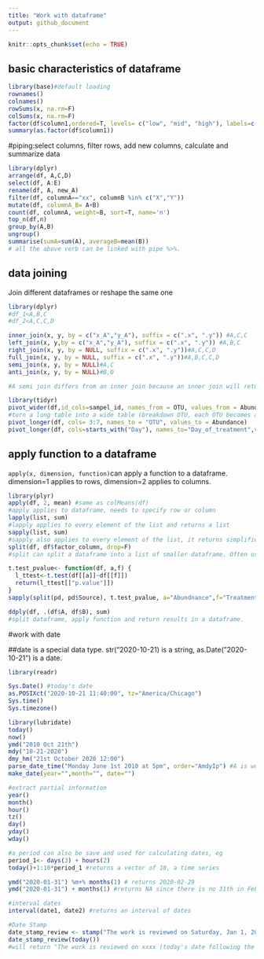 ```yaml
---
title: "Work with dataframe"
output: github_document
---
```


```r
knitr::opts_chunk$set(echo = TRUE)
```

## basic characteristics of dataframe
```r
library(base)#default loading
rownames()
colnames()
rowSums(x, na.rm=F) 
colSums(x, na.rm=F)
factor(df$column1,ordered=T, levels= c("low", "mid", "high"), labels=c("L","M","H"))
summary(as.factor(df$column1))
```

#piping:select columns, filter rows, add new columns, calculate and summarize data
```r
library(dplyr)
arrange(df, A,C,D)
select(df, A:E)
rename(df, A, new_A)
filter(df, columnA=="xx", columnB %in% c("X","Y"))
mutate(df, columnA_B= A+B)
count(df, columnA, weight=B, sort=T, name='n')
top_n(df,n)
group_by(A,B)
ungroup()
summarise(sumA=sum(A), averageB=mean(B))
# all the above verb can be linked with pipe %>%.
```

## data joining

Join different dataframes or reshape the same one 
```r
library(dplyr)
#df_1<A,B,C
#df_2<A,C,C,D

inner_join(x, y, by = c("x_A","y_A"), suffix = c(".x", ".y")) #A,C,C
left_join(x, y,by = c("x_A","y_A"), suffix = c(".x", ".y")) #A,B,C
right_join(x, y, by = NULL, suffix = c(".x", ".y"))#A,C,C,D
full_join(x, y, by = NULL, suffix = c(".x", ".y"))#A,B,C,C,D
semi_join(x, y, by = NULL)#A,C
anti_join(x, y, by = NULL)#B,D

#A semi join differs from an inner join because an inner join will return one row of x for each matching row of y, where a semi join will never duplicate rows of x.

library(tidyr)
pivot_wider(df,id_cols=sampel_id, names_from = OTU, values_from = Abundance)
#turn a long table into a wide table (breakdown OTU, each OTU becomes a new column, the value is the abundance)
pivot_longer(df, cols= 3:7, names_to = "OTU", values_to = Abundance)
pivot_longer(df, cols=starts_with("Day"), names_to="Day_of_treatment",values_to="rank")
```

## apply function to a dataframe

```apply(x, dimension, function)```can apply a function to a dataframe. dimension=1 applies to rows, dimension=2 applies to columns.

```r
library(plyr)
apply(df, 2, mean) #same as colMeans(df)
#apply applies to dataframe, needs to specify row or column
lapply(list, sum)
#lapply applies to every element of the list and returns a list
sapply(list, sum)
#sapply also applies to every element of the list, it returns simplified data, e.g., if returns one element each list, it will be turned into a vector instead of a list.
split(df, df$factor_column, drop=F)
#split can split a dataframe into a list of smaller dataframe. Often used with sapply. For example:

t.test_pvalue<- function(df, a,f) {
  l_ttest<-t.test(df[[a]]~df[[f]])
  return(l_ttest[["p.value"]])
}
sapply(split(pd, pd$Source), t.test_pvalue, a="Abundnance",f="Treatment")

ddply(df, .(df$A, df$B), sum)
#split dataframe, apply function and return results in a dataframe.
```

#work with date 

##date is a special data type. str("2020-10-21) is a string, as.Date("2020-10-21") is a date. 
```r
library(readr)

Sys.Date() #today's date
as.POSIXct("2020-10-21 11:40:00", tz="America/Chicago")
Sys.time()
Sys.timezone()

library(lubridate)
today()
now()
ymd("2010 Oct 21th")
mdy("10-21-2020")
dmy_hm("21st October 2020 12:00")
parse_date_time("Monday June 1st 2010 at 5pm", order="AmdyIp") #A is week of the day, I indicates 12 hour time, p is pm.
make_date(year="",month="", date="")

#extract partial information
year()
month()
hour()
tz()
day()
yday()
wday()

#a period can also be save and used for calculating dates, eg
period_1<- days(3) + hours(2)
today()+1:10*period_1 #returns a vector of 10, a time series

ymd("2020-01-31") %m+% months(1) # returns 2020-02-29
ymd("2020-01-31") + months(1) #returns NA since there is no 31th in Feb. 

#interval dates
interval(date1, date2) #returns an interval of dates

#Date Stamp 
date_stamp_review <- stamp("The work is reviewed on Saturday, Jan 1, 2000")
date_stamp_review(today())
#will return "The work is reviewed on xxxx (today's date following the above format)

```
